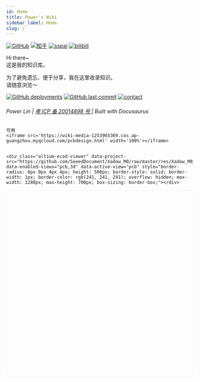 ```yaml
---
id: Home
title: Power's Wiki
sidebar_label: Home
slug: /
---
```


<!--  一个不会讲故事的攻城狮，算不上一个很酷的产品汪~-->

[![GitHub](https://img.shields.io/badge/dynamic/json?label=GitHub&query=%24.data.totalSubs&url=https%3A%2F%2Fapi.spencerwoo.com%2Fsubstats%2F%3Fsource%3Dgithub%26queryKey%3Dlinyuxuanlin&labelColor=555555&color=282c34&longCache=true?&style=for-the-badge)](https://github.com/linyuxuanlin)
[![知乎](https://img.shields.io/badge/dynamic/json?color=282c34&labelColor=0084ff&label=ZHIHU&query=%24.data.totalSubs&url=https%3A%2F%2Fapi.spencerwoo.com%2Fsubstats%2F%3Fsource%3Dzhihu%26queryKey%3Dlinyuxuanlin&longCache=true?&style=for-the-badge)](https://www.zhihu.com/people/linyuxuanlin)
[![sspai](https://img.shields.io/badge/dynamic/json?label=SSPAI&query=%24.data.totalSubs&url=https%3A%2F%2Fapi.spencerwoo.com%2Fsubstats%2F%3Fsource%3Dsspai%26queryKey%3Dpower&color=282c34&labelColor=d71a1b&longCache=true?&style=for-the-badge)](https://sspai.com/u/power/)
[![bilibili](https://img.shields.io/badge/dynamic/json?labelColor=FE7398&label=BILIBILI&query=%24.data.totalSubs&url=https%3A%2F%2Fapi.spencerwoo.com%2Fsubstats%2F%3Fsource%3Dbilibili%26queryKey%3D349536948&color=282c34&longCache=true?&style=for-the-badge)](https://space.bilibili.com/349536948)

Hi there~  
这是我的知识库。

为了避免遗忘、便于分享，我在这里收录知识。  
请随意浏览～

[![GitHub deployments](https://img.shields.io/github/deployments/linyuxuanlin/Wiki_Docusaurus/Production?label=Build&style=flat-square)](https://vercel.com/linyuxuanlin/wiki-docusaurus/deployments)
[![GitHub last commit](https://img.shields.io/github/last-commit/linyuxuanlin/Wiki_Docusaurus?color=FCD734&label=Last%20commit&style=flat-square)](https://github.com/linyuxuanlin/Wiki_Docusaurus/commits/main)
[![contact](https://img.shields.io/badge/Contact%20me-here-34ABE0?&style=flat-square)](ContactMe)

<h6>Power Lin |  <a href="https://beian.miit.gov.cn"> 粤 ICP 备 20014898 号 </a> | Built with Docusaurus</h6>

```
可用
<iframe src='https://wiki-media-1253965369.cos.ap-guangzhou.myqcloud.com/pcbdesign.html' width='100%'></iframe>
```

```

<div class="altium-ecad-viewer" data-project-src="https://github.com/SeeedDocument/Xadow_M0/raw/master/res/Xadow_M0_Schematic.zip"  data-enabled-views="pcb,3d" data-active-view="pcb" style="border-radius: 0px 0px 4px 4px; height: 500px; border-style: solid; border-width: 1px; border-color: rgb(241, 241, 241); overflow: hidden; max-width: 1280px; max-height: 700px; box-sizing: border-box;"></div>

```

<div class="altium-ecad-viewer" data-project-src="https://github.com/SeeedDocument/Xadow_M0/raw/master/res/Xadow_M0_Schematic.zip " data-enabled-views="pcb,3d" data-active-view="pcb" ></div>
    <script src="https://viewer.altium.com/client/static/js/embed.js"></script>


<div class="altium-ecad-viewer" data-project-src="https://github.com/SeeedDocument/Xadow_M0/raw/master/res/Xadow_M0_Schematic.zip" style="border-radius: 0px 0px 4px 4px; height: 500px; border-style: solid; border-width: 1px; border-color: rgb(241, 241, 241); overflow: hidden; max-width: 1280px; max-height: 700px; box-sizing: border-box;" />
</div>
